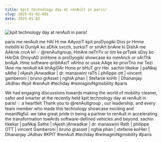 ```yaml
---
title: kpit technology day at renAult in paris!
slug: 2025-01-02-001
date: 2025-01-02
---
```

![kpit technology day at renAult in paris!](/kpit/kpit_renAultday.png)

paris me renAult me HAl Hi me AAyoziT kpit proDyogiki Divs pr Hmne mobiliti ki DuniyA ko aDhik svcch, surksiT or smArt bnAne ki DishA me AAkrsk crcA ki! 💡
@renAultgroup, HmAre neTriTv or tim ke prTyek sDsy ko HArDik DhnyvAD zinHone is proDyogiki showcase ko romAnck or sArThk bnAyA. Hme software-pribhAsiT vAHno or usse AAge ke privrTno me Tezi lAne me renAult kA bhAgiDAr Hone pr bHuT grv Hei.
sachin tikekar | paNkaj sAthe | rAjesh jAnwadkar | dr. manaswini raTh | philippe ott | vincent gamberoni | bruno grAsset | nghiA phan | Stefanie koHlr | Dhananjay JAdhav
#kpit #renAult #techday #reimaginiNgmobility #paris 

We had engaging discussions towards making the world of mobility cleaner, safer and smarter at the recently held kpit technology day at renAult in paris! 💡
a heartfelt Thank you to @renAultgroup , our leadership, and every team member who made this technology showcase exciting and meaniNgful. we take great pride in being a partner to renAult in accelerating the transformation towArds software-defined vehicles and beyond.
sachin tikekar | paNkaj Sathe | rAjesh jAnwadkar | dr. manaswini Rath | philippe OTT | vincent Gamberoni | bruno grasset | nghia phan | stefanie koHler | Dhananjay JAdhav
#KPIT #renAult #techday #reimaginiNgmobility #paris
